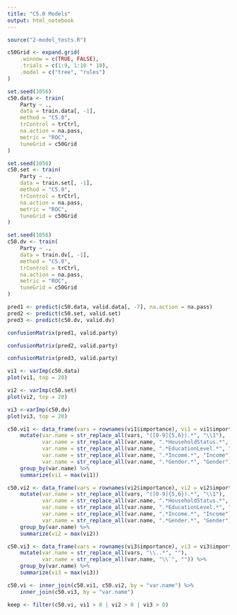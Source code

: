 ```yaml
---
title: "C5.0 Models"
output: html_notebook
---
```


```r
source("2-model_tests.R")
```

```r
c50Grid <- expand.grid(
    .winnow = c(TRUE, FALSE),
    .trials = c(1:9, 1:10 * 10),
    .model = c("tree", "rules")
)

set.seed(1056)
c50.data <- train(
    Party ~ .,
    data = train.data[, -1],
    method = "C5.0",
    trControl = trCtrl,
    na.action = na.pass,
    metric = "ROC",
    tuneGrid = c50Grid
)
```

```r
set.seed(1056)
c50.set <- train(
    Party ~ .,
    data = train.set[, -1],
    method = "C5.0",
    trControl = trCtrl,
    na.action = na.pass,
    metric = "ROC",
    tuneGrid = c50Grid
)
```

```r
set.seed(1056)
c50.dv <- train(
    Party ~ .,
    data = train.dv[, -1],
    method = "C5.0",
    trControl = trCtrl,
    na.action = na.pass,
    metric = "ROC",
    tuneGrid = c50Grid
)
```

```r
pred1 <- predict(c50.data, valid.data[, -7], na.action = na.pass)
pred2 <- predict(c50.set, valid.set)
pred3 <- predict(c50.dv, valid.dv)
```

```r
confusionMatrix(pred1, valid.party)
```

```r
confusionMatrix(pred2, valid.party)
```

```r
confusionMatrix(pred3, valid.party)
```

```r
vi1 <- varImp(c50.data)
plot(vi1, top = 20)
```

```r
vi2 <- varImp(c50.set)
plot(vi2, top = 20)
```

```r
vi3 <-varImp(c50.dv)
plot(vi3, top = 20)
```

```r
c50.vi1 <- data_frame(vars = rownames(vi1$importance), vi1 = vi1$importance$Overall) %>%
    mutate(var.name = str_replace_all(vars, "([0-9]{5,6}).*", "\\1"),
           var.name = str_replace_all(var.name, ".*HouseholdStatus.*", "HouseholdStatus"),
           var.name = str_replace_all(var.name, ".*EducationLevel.*", "EducationLevel"),
           var.name = str_replace_all(var.name, ".*Income.*", "Income"),
           var.name = str_replace_all(var.name, ".*Gender.*", "Gender")) %>%
    group_by(var.name) %>%
    summarize(vi1 = max(vi1))

c50.vi2 <- data_frame(vars = rownames(vi2$importance), vi2 = vi2$importance$Overall) %>%
    mutate(var.name = str_replace_all(vars, "([0-9]{5,6}).*", "\\1"),
           var.name = str_replace_all(var.name, ".*HouseholdStatus.*", "HouseholdStatus"),
           var.name = str_replace_all(var.name, ".*EducationLevel.*", "EducationLevel"),
           var.name = str_replace_all(var.name, ".*Income.*", "Income"),
           var.name = str_replace_all(var.name, ".*Gender.*", "Gender")) %>%
    group_by(var.name) %>%
    summarize(vi2 = max(vi2))

c50.vi3 <- data_frame(vars = rownames(vi3$importance), vi3 = vi3$importance$Overall) %>%
    mutate(var.name = str_replace_all(vars, "\\..*", ""),
           var.name = str_replace_all(var.name, "\\`", "")) %>%
    group_by(var.name) %>%
    summarize(vi3 = max(vi3))

c50.vi <- inner_join(c50.vi1, c50.vi2, by = "var.name") %>%
    inner_join(c50.vi3, by = "var.name")
```

```r
keep <- filter(c50.vi, vi1 > 0 | vi2 > 0 | vi3 > 0)
```

